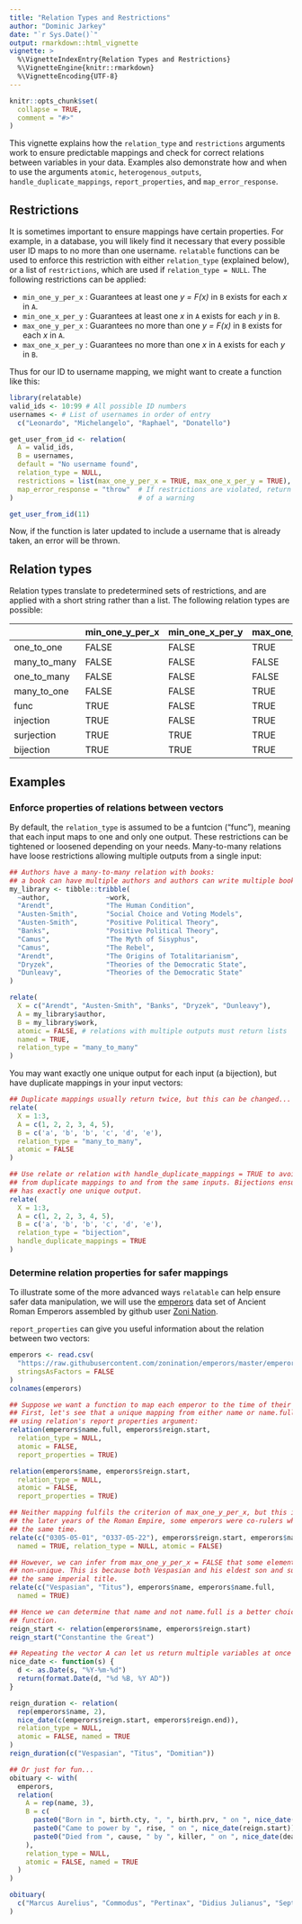 ```yaml
---
title: "Relation Types and Restrictions"
author: "Dominic Jarkey"
date: "`r Sys.Date()`"
output: rmarkdown::html_vignette
vignette: >
  %\VignetteIndexEntry{Relation Types and Restrictions}
  %\VignetteEngine{knitr::rmarkdown}
  %\VignetteEncoding{UTF-8}
---
```


```r
knitr::opts_chunk$set(
  collapse = TRUE,
  comment = "#>"
)
```

This vignette explains how the `relation_type` and `restrictions` arguments work to ensure predictable mappings and check for correct relations between variables in your data. Examples also demonstrate how and when to use the arguments `atomic`, `heterogenous_outputs`, `handle_duplicate_mappings`, `report_properties`, and `map_error_response`.

## Restrictions

It is sometimes important to ensure mappings have certain properties. For example, in a database, you will likely find it necessary that every possible user ID maps to no more than one username. `relatable` functions can be used to enforce this restriction with either `relation_type` (explained below), or a list of `restrictions`, which are used if `relation_type = NULL`. The following restrictions can be applied:

* `min_one_y_per_x` : Guarantees at least one *y = F(x)* in `B` exists for each *x* in `A`.
* `min_one_x_per_y` : Guarantees at least one *x* in `A` exists for each *y* in `B`.
* `max_one_y_per_x` : Guarantees no more than one *y = F(x)* in `B` exists for each *x* in `A`.
* `max_one_x_per_y` : Guarantees no more than one *x* in `A` exists for each *y* in `B`.

Thus for our ID to username mapping, we might want to create a function like this:

```r
library(relatable)
valid_ids <- 10:99 # All possible ID numbers
usernames <- # List of usernames in order of entry
  c("Leonardo", "Michelangelo", "Raphael", "Donatello") 

get_user_from_id <- relation(
  A = valid_ids,
  B = usernames,
  default = "No username found",
  relation_type = NULL,
  restrictions = list(max_one_y_per_x = TRUE, max_one_x_per_y = TRUE),
  map_error_response = "throw"  # If restrictions are violated, return an error instead
)                               # of a warning

get_user_from_id(11)
```

Now, if the function is later updated to include a username that is already taken, an error will be thrown.

## Relation types

Relation types translate to predetermined sets of restrictions, and are applied with a short string rather than a list. The following relation types are possible:

|             |min_one_y_per_x |min_one_x_per_y |max_one_y_per_x |max_one_x_per_y |
|:------------|:---------------|:---------------|:---------------|:---------------|
|one_to_one   |FALSE           |FALSE           |TRUE            |TRUE            |
|many_to_many |FALSE           |FALSE           |FALSE           |FALSE           |
|one_to_many  |FALSE           |FALSE           |FALSE           |TRUE            |
|many_to_one  |FALSE           |FALSE           |TRUE            |FALSE           |
|func         |TRUE            |FALSE           |TRUE            |FALSE           |
|injection    |TRUE            |FALSE           |TRUE            |TRUE            |
|surjection   |TRUE            |TRUE            |TRUE            |FALSE           |
|bijection    |TRUE            |TRUE            |TRUE            |TRUE            |

## Examples

### Enforce properties of relations between vectors

By default, the `relation_type` is assumed to be a funtcion ("func"), meaning that each input maps to one and only one output. These restrictions can be tightened or loosened depending on your needs. Many-to-many relations have loose restrictions allowing multiple outputs from a single input:

```r
## Authors have a many-to-many relation with books:
## a book can have multiple authors and authors can write multiple books
my_library <- tibble::tribble(
  ~author,				~work,
  "Arendt",				"The Human Condition",
  "Austen-Smith",		"Social Choice and Voting Models",
  "Austen-Smith",		"Positive Political Theory",
  "Banks",				"Positive Political Theory",
  "Camus",				"The Myth of Sisyphus",
  "Camus",				"The Rebel",
  "Arendt",				"The Origins of Totalitarianism",
  "Dryzek",				"Theories of the Democratic State",
  "Dunleavy",			"Theories of the Democratic State"
)

relate(
  X = c("Arendt", "Austen-Smith", "Banks", "Dryzek", "Dunleavy"),
  A = my_library$author,
  B = my_library$work,
  atomic = FALSE, # relations with multiple outputs must return lists
  named = TRUE,
  relation_type = "many_to_many"
)
```

You may want exactly one unique output for each input (a bijection), but have duplicate mappings in your input vectors:

```r
## Duplicate mappings usually return twice, but this can be changed...
relate(
  X = 1:3,
  A = c(1, 2, 2, 3, 4, 5),
  B = c('a', 'b', 'b', 'c', 'd', 'e'),
  relation_type = "many_to_many",
  atomic = FALSE
)

## Use relate or relation with handle_duplicate_mappings = TRUE to avoid errors resulting
## from duplicate mappings to and from the same inputs. Bijections ensure that each input
## has exactly one unique output.
relate(
  X = 1:3,
  A = c(1, 2, 2, 3, 4, 5),
  B = c('a', 'b', 'b', 'c', 'd', 'e'),
  relation_type = "bijection",
  handle_duplicate_mappings = TRUE
)
```

### Determine relation properties for safer mappings

To illustrate some of the more advanced ways `relatable` can help ensure safer data manipulation, we will use the [emperors](https://github.com/zonination/emperors/blob/master/LICENSE.md) data set of Ancient Roman Emperors assembled by github user [Zoni Nation](https://github.com/zonination).

`report_properties` can give you useful information about the relation between two vectors:

```r
emperors <- read.csv(
  "https://raw.githubusercontent.com/zonination/emperors/master/emperors.csv",
  stringsAsFactors = FALSE
)
colnames(emperors)

## Suppose we want a function to map each emperor to the time of their reign.
## First, let's see that a unique mapping from either name or name.full is possible by
## using relation's report properties argument:
relation(emperors$name.full, emperors$reign.start,
  relation_type = NULL,
  atomic = FALSE,
  report_properties = TRUE)

relation(emperors$name, emperors$reign.start,
  relation_type = NULL,
  atomic = FALSE,
  report_properties = TRUE)

## Neither mapping fulfils the criterion of max_one_y_per_x, but this is not a problem: in
## the later years of the Roman Empire, some emperors were co-rulers whose reigns began at
## the same time.
relate(c("0305-05-01", "0337-05-22"), emperors$reign.start, emperors$name,
  named = TRUE, relation_type = NULL, atomic = FALSE)

## However, we can infer from max_one_y_per_x = FALSE that some elements of name.full are
## non-unique. This is because both Vespasian and his eldest son and successor Titus took
## the same imperial title.
relate(c("Vespasian", "Titus"), emperors$name, emperors$name.full,
  named = TRUE)

## Hence we can determine that name and not name.full is a better choice for our mapping
## function.
reign_start <- relation(emperors$name, emperors$reign.start)
reign_start("Constantine the Great")

## Repeating the vector A can let us return multiple variables at once to return an n-tuple
nice_date <- function(s) {
  d <- as.Date(s, "%Y-%m-%d")
  return(format.Date(d, "%d %B, %Y AD"))
}

reign_duration <- relation(
  rep(emperors$name, 2),
  nice_date(c(emperors$reign.start, emperors$reign.end)),
  relation_type = NULL,
  atomic = FALSE, named = TRUE
)
reign_duration(c("Vespasian", "Titus", "Domitian"))

## Or just for fun...
obituary <- with(
  emperors,
  relation(
    A = rep(name, 3),
    B = c(
      paste0("Born in ", birth.cty, ", ", birth.prv, " on ", nice_date(birth)),
      paste0("Came to power by ", rise, " on ", nice_date(reign.start)),
      paste0("Died from ", cause, " by ", killer, " on ", nice_date(death))
    ),
    relation_type = NULL,
    atomic = FALSE, named = TRUE
  )
)

obituary(
  c("Marcus Aurelius", "Commodus", "Pertinax", "Didius Julianus", "Septimus Severus", "Caracalla")
)
```